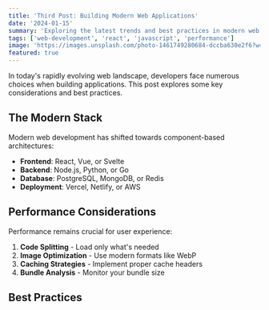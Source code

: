 ```yaml
---
title: 'Third Post: Building Modern Web Applications'
date: '2024-01-15'
summary: 'Exploring the latest trends and best practices in modern web development, from React to performance optimization.'
tags: ['web-development', 'react', 'javascript', 'performance']
image: 'https://images.unsplash.com/photo-1461749280684-dccba630e2f6?w=600&h=400&fit=crop'
featured: true
---
```


In today's rapidly evolving web landscape, developers face numerous choices when building applications. This post explores some key considerations and best practices.

## The Modern Stack

Modern web development has shifted towards component-based architectures:

- **Frontend**: React, Vue, or Svelte
- **Backend**: Node.js, Python, or Go
- **Database**: PostgreSQL, MongoDB, or Redis
- **Deployment**: Vercel, Netlify, or AWS

## Performance Considerations

Performance remains crucial for user experience:

1. **Code Splitting** - Load only what's needed
2. **Image Optimization** - Use modern formats like WebP
3. **Caching Strategies** - Implement proper cache headers
4. **Bundle Analysis** - Monitor your bundle size

## Best Practices
